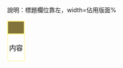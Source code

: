 <noinclude>說明：標題欄位靠左，width=佔用版面%</noinclude>
{|cellpadding="5" cellspacing="10" width="{{{width|50}}}%" style="background:#C9BE62; border-style:solid; border-width:3px; border-color:#EDDA74; margin:3px 3px 1em 1em;"
|-
| height="30" colspan="2" style="padding:0.2em; background:#817339; border: 2px solid #FFF380; font-size:1.2em ;color:#FFFFFF; text-align:left;" | '''{{{1|靠左標题}}}'''
|-
| colspan="2" style="padding:0.2em; background:#FFFFFF; border: solid thin #FFF380; color:#000000; text-align:left;" |

<noinclude>内容
|}</noinclude>